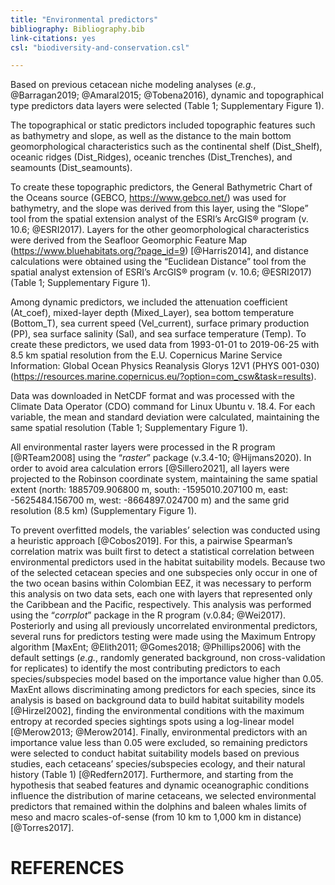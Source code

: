```yaml
---
title: "Environmental predictors"
bibliography: Bibliography.bib
link-citations: yes
csl: "biodiversity-and-conservation.csl"

---
```


Based on previous cetacean niche modeling analyses (*e.g.*, @Barragan2019; @Amaral2015; @Tobena2016), dynamic and topographical type predictors data layers were selected (Table 1; Supplementary Figure 1).\

The topographical or static predictors included topographic features such as bathymetry and slope, as well as the distance to the main bottom geomorphological characteristics such as the continental shelf (Dist_Shelf), oceanic ridges (Dist_Ridges), oceanic trenches (Dist_Trenches), and seamounts (Dist_seamounts).\

To create these topographic predictors, the General Bathymetric Chart of the Oceans source (GEBCO, <https://www.gebco.net/>) was used for bathymetry, and the slope was derived from this layer, using the "Slope" tool from the spatial extension analyst of the ESRI's ArcGIS® program (v. 10.6; @ESRI2017).
Layers for the other geomorphological characteristics were derived from the Seafloor Geomorphic Feature Map (<https://www.bluehabitats.org/?page_id=9>) [@Harris2014], and distance calculations were obtained using the "Euclidean Distance" tool from the spatial analyst extension of ESRI's ArcGIS® program (v. 10.6; @ESRI2017) (Table 1; Supplementary Figure 1).

Among dynamic predictors, we included the attenuation coefficient (At_coef), mixed-layer depth (Mixed_Layer), sea bottom temperature (Bottom_T), sea current speed (Vel_current), surface primary production (PP), sea surface salinity (Sal), and sea surface temperature (Temp).
To create these predictors, we used data from 1993-01-01 to 2019-06-25 with 8.5 km spatial resolution from the E.U.
Copernicus Marine Service Information: Global Ocean Physics Reanalysis Glorys 12V1 (PHYS 001-030) (<https://resources.marine.copernicus.eu/?option=com_csw&task=results>).\

Data was downloaded in NetCDF format and was processed with the Climate Data Operator (CDO) command for Linux Ubuntu v. 18.4.
For each variable, the mean and standard deviation were calculated, maintaining the same spatial resolution (Table 1; Supplementary Figure 1).

All environmental raster layers were processed in the R program [@RTeam2008] using the "*raster*" package (v.3.4-10; @Hijmans2020). In order to avoid area calculation errors [@Sillero2021], all layers were projected to the Robinson coordinate system, maintaining the same spatial extent (north: 1885709.906800 m, south: -1595010.207100 m, east: -5625484.156700 m, west: -8664897.024700 m) and the same grid resolution (8.5 km) (Supplementary Figure 1).\

To prevent overfitted models, the variables' selection was conducted using a heuristic approach [@Cobos2019]. For this, a pairwise Spearman's correlation matrix was built first to detect a statistical correlation between environmental predictors used in the habitat suitability models. Because two of the selected cetacean species and one subspecies only occur in one of the two ocean basins within Colombian EEZ, it was necessary to perform this analysis on two data sets, each one with layers that represented only the Caribbean and the Pacific, respectively. This analysis was performed using the "*corrplot*" package in the R program (v.0.84; @Wei2017). Posteriorly and using all previously uncorrelated environmental predictors, several runs for predictors testing were made using the Maximum Entropy algorithm [MaxEnt; @Elith2011; @Gomes2018; @Phillips2006] with the default settings (*e.g.*, randomly generated background, non cross-validation for replicates) to identify the most contributing predictors to each species/subspecies model based on the importance value higher than 0.05. MaxEnt allows discriminating among predictors for each species, since its analysis is based on background data to build habitat suitability models [@Hirzel2002], finding the environmental conditions with the maximum entropy at recorded species sightings spots using a log-linear model [@Merow2013; @Merow2014].
Finally, environmental predictors with an importance value less than 0.05 were excluded, so remaining predictors were selected to conduct habitat suitability models based on previous studies, each cetaceans' species/subspecies ecology, and their natural history (Table 1) [@Redfern2017].
Furthermore, and starting from the hypothesis that seabed features and dynamic oceanographic conditions influence the distribution of marine cetaceans, we selected environmental predictors that remained within the dolphins and baleen whales limits of meso and macro scales-of-sense (from 10 km to 1,000 km in distance) [@Torres2017].


# REFERENCES

::: {#refs}
:::

\pagebreak